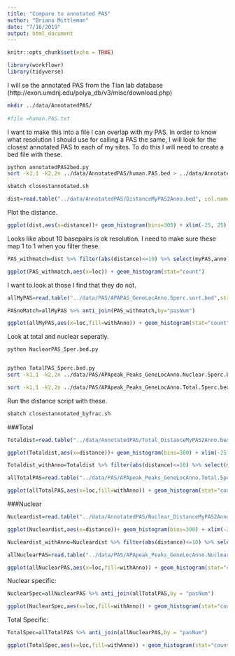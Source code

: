 ```yaml
---
title: "Compare to annotated PAS"
author: "Briana Mittleman"
date: "7/16/2019"
output: html_document
---
```


```r
knitr::opts_chunk$set(echo = TRUE)
```
```r
library(workflowr)
library(tidyverse)

```


I will se the annotated PAS from the Tian lab database (http://exon.umdnj.edu/polya_db/v3/misc/download.php)

```bash
mkdir ../data/AnnotatedPAS/
  
#file =human.PAS.txt
```

I want to make this into a file I can overlap with my PAS. In order to know what resolution I should use for calling a PAS the same, I will look for the closest annotated PAS to each of my sites. To do this I will need to create a bed file with these.  


```bash
python annotatedPAS2bed.py
sort -k1,1 -k2,2n ../data/AnnotatedPAS/human.PAS.bed > ../data/AnnotatedPAS/human.PAS.sort.bed

sbatch closestannotated.sh
```


```r
dist=read.table("../data/AnnotatedPAS/DistanceMyPAS2Anno.bed", col.names = c("chr", "start","end","myPAS", "score","strand","chr2", "start2", "end2", "anno", "score2", "strand2", "distance"),stringsAsFactors = F)
```

Plot the distance.

```r
ggplot(dist,aes(x=distance))+ geom_histogram(bins=300) + xlim(-25, 25)
```

Looks like about 10 basepairs is ok resolution. I need to make sure these map 1 to 1 when you filter these.  

```r
PAS_withmatch=dist %>% filter(abs(distance)<=10) %>% select(myPAS,anno) %>% unique() %>% separate(myPAS, into=c("pasNum", "geneID"), sep=":") %>% separate(geneID, into=c("gene", "loc"), sep="_")

ggplot(PAS_withmatch,aes(x=loc)) + geom_histogram(stat="count")
```

I want to look at those I find that they do not.

```r
allMyPAS=read.table("../data/PAS/APAPAS_GeneLocAnno.5perc.sort.bed",stringsAsFactors = F, col.names = c("chr","start","end", "PASID", "score","strand"))  %>% separate(PASID, into=c("pasNum", "geneID"), sep=":") %>% separate(geneID, into=c("gene", "loc"), sep="_") %>% mutate(withAnno=ifelse(pasNum %in% PAS_withmatch$pasNum, "Yes","No"))

PASnoMatch=allMyPAS %>% anti_join(PAS_withmatch,by="pasNum")
```

```r
ggplot(allMyPAS,aes(x=loc,fill=withAnno)) + geom_histogram(stat="count") + labs(title = "PAS by annotated PAS within 10bp") +scale_fill_brewer(palette = "Dark2")
```


Look at total and nuclear seperatly. 

```bash
python NuclearPAS_5per.bed.py


python TotalPAS_5perc.bed.py
sort -k1,1 -k2,2n ../data/PAS/APApeak_Peaks_GeneLocAnno.Nuclear.5perc.bed > ../data/PAS/APApeak_Peaks_GeneLocAnno.Nuclear.5perc.sort.bed

sort -k1,1 -k2,2n ../data/PAS/APApeak_Peaks_GeneLocAnno.Total.5perc.bed > ../data/PAS/APApeak_Peaks_GeneLocAnno.Total.5perc.sort.bed

```
Run the distance script with these.  

```bash
sbatch closestannotated_byfrac.sh
```

###Total
```r
Totaldist=read.table("../data/AnnotatedPAS/Total_DistanceMyPAS2Anno.bed", col.names = c("chr", "start","end","myPAS", "score","strand","chr2", "start2", "end2", "anno", "score2", "strand2", "distance"),stringsAsFactors = F)

ggplot(Totaldist,aes(x=distance))+ geom_histogram(bins=300) + xlim(-25, 25)

```
```r
Totaldist_withAnno=Totaldist %>% filter(abs(distance)<=10) %>% select(myPAS,anno) %>% unique() %>% separate(myPAS, into=c("pasNum", "geneID", "loc"), sep=":")

allTotalPAS=read.table("../data/PAS/APApeak_Peaks_GeneLocAnno.Total.5perc.sort.bed",stringsAsFactors = F, col.names = c("chr","start","end", "PASID", "score","strand"))  %>% separate(PASID, into=c("pasNum", "geneID", "loc"), sep=":") %>% mutate(withAnno=ifelse(pasNum %in% Totaldist_withAnno$pasNum, "Yes","No"))
```

```r
ggplot(allTotalPAS,aes(x=loc,fill=withAnno)) + geom_histogram(stat="count") + labs(title = "TotalPAS by annotated PAS within 10bp") +scale_fill_brewer(palette = "Dark2")
```

###Nuclear  
```r
Nucleardist=read.table("../data/AnnotatedPAS/Nuclear_DistanceMyPAS2Anno.bed", col.names = c("chr", "start","end","myPAS", "score","strand","chr2", "start2", "end2", "anno", "score2", "strand2", "distance"),stringsAsFactors = F)

ggplot(Nucleardist,aes(x=distance))+ geom_histogram(bins=300) + xlim(-25, 25)

```
```r
Nucleardist_withAnno=Nucleardist %>% filter(abs(distance)<=10) %>% select(myPAS,anno) %>% unique() %>% separate(myPAS, into=c("pasNum", "geneID", "loc"), sep=":")

allNuclearPAS=read.table("../data/PAS/APApeak_Peaks_GeneLocAnno.Nuclear.5perc.sort.bed",stringsAsFactors = F, col.names = c("chr","start","end", "PASID", "score","strand"))  %>% separate(PASID, into=c("pasNum", "geneID", "loc"), sep=":") %>% mutate(withAnno=ifelse(pasNum %in% Nucleardist_withAnno$pasNum, "Yes","No"))
```

```r
ggplot(allNuclearPAS,aes(x=loc,fill=withAnno)) + geom_histogram(stat="count") + labs(title = "Nuclear PAS by annotated PAS within 10bp") +scale_fill_brewer(palette = "Dark2")
```

Nuclear specific:

```r
NuclearSpec=allNuclearPAS %>% anti_join(allTotalPAS,by = "pasNum")

ggplot(NuclearSpec,aes(x=loc,fill=withAnno)) + geom_histogram(stat="count") + labs(title = "Nuclear  Specific PAS by annotated PAS within 10bp") +scale_fill_brewer(palette = "Dark2")
```

Total Specific:
```r
TotalSpec=allTotalPAS %>% anti_join(allNuclearPAS,by = "pasNum")

ggplot(TotalSpec,aes(x=loc,fill=withAnno)) + geom_histogram(stat="count") + labs(title = "Total  Specific PAS by annotated PAS within 10bp") +scale_fill_brewer(palette = "Dark2")
```

